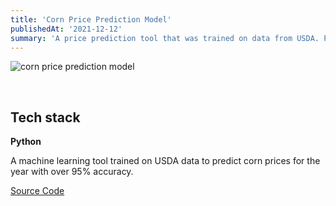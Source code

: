 ```yaml
---
title: 'Corn Price Prediction Model'
publishedAt: '2021-12-12'
summary: 'A price prediction tool that was trained on data from USDA. Predicts prices of corn for the year with >95% accuracy.'
---
```


![corn price prediction model](/corn.png)

&nbsp;
&nbsp;

## Tech stack

**Python**

A machine learning tool trained on USDA data to predict corn prices for the year with over 95% accuracy.

[Source Code](https://github.com/noahwhlim/CornCashPrices)

